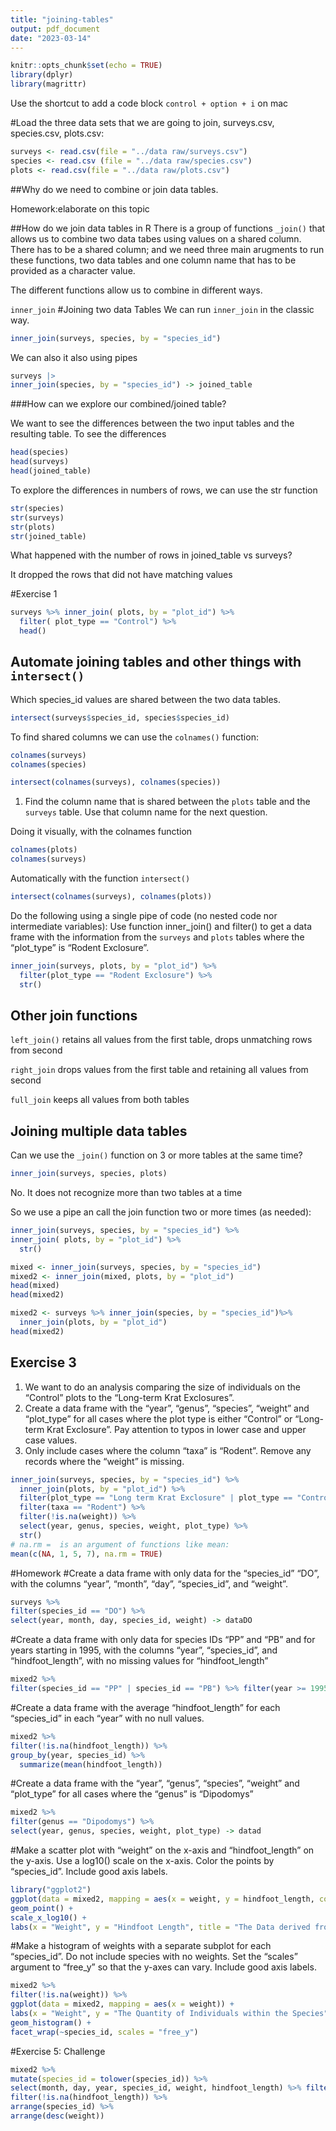 ```yaml
---
title: "joining-tables"
output: pdf_document
date: "2023-03-14"
---
```


```r
knitr::opts_chunk$set(echo = TRUE)
library(dplyr)
library(magrittr)
```

Use the shortcut to add a code block `control + option + i` on mac

#Load the three data sets that we are going to join, surveys.csv, species.csv, plots.csv:
```r
surveys <- read.csv(file = "../data raw/surveys.csv")
species <- read.csv (file = "../data raw/species.csv")
plots <- read.csv(file = "../data raw/plots.csv")
```

##Why do we need to combine or join data tables.

Homework:elaborate on this topic

##How do we join data tables in R
There is a group of functions `_join()` that allows us to combine two data tabes using values on a shared column. 
There has to be a shared column; and we need three main arugments to run these functions, two data tables and one column name that has to be provided as a character value.

The different functions allow us to combine in different ways.

`inner_join`
#Joining two data Tables
We can run `inner_join` in the classic way.
```r
inner_join(surveys, species, by = "species_id")
```

We can also it also using pipes
```r
surveys |>
inner_join(species, by = "species_id") -> joined_table
```
###How can we explore our combined/joined table?

We want to see the differences between the two input tables and the resulting table.
To see the differences 
```r
head(species)
head(surveys)
head(joined_table)
```


To explore the differences in numbers of rows, we can use the str function
```r
str(species)
str(surveys)
str(plots)
str(joined_table)
```

What happened with the number of rows in joined_table vs surveys?

It dropped the rows that did not have matching values

#Exercise 1
```r
surveys %>% inner_join( plots, by = "plot_id") %>% 
  filter( plot_type == "Control") %>% 
  head()
```
## Automate joining tables and other things with `intersect()`

Which species_id values are shared between the two data tables.
```r
intersect(surveys$species_id, species$species_id)
```
To find shared columns we can use the `colnames()` function:

```r
colnames(surveys)
colnames(species)

intersect(colnames(surveys), colnames(species))

```
1. Find the column name that is shared between the `plots` table and the `surveys` table. Use that column name for the next question.

Doing it visually, with the colnames function
```r
colnames(plots)
colnames(surveys)
```

Automatically with the function `intersect()`

```r
intersect(colnames(surveys), colnames(plots))
```
Do the following using a single pipe of code (no nested code nor intermediate variables):
Use function inner_join() and filter() to get a data frame with the information from the `surveys` and `plots` tables where the "plot_type" is "Rodent Exclosure".

```r
inner_join(surveys, plots, by = "plot_id") %>% 
  filter(plot_type == "Rodent Exclosure") %>% 
  str()
```

## Other join functions

`left_join()` retains all values from the first table, drops unmatching rows from second

`right_join` drops values from the first table and retaining all values from second

`full_join` keeps all values from both tables

## Joining multiple data tables

Can we use the `_join()` function on 3 or more tables at the same time?

```r
inner_join(surveys, species, plots)
```
No. It does not recognize more than two tables at a time

So we use a pipe an call the join function two or more times (as needed):

```r
inner_join(surveys, species, by = "species_id") %>% 
inner_join( plots, by = "plot_id") %>% 
  str() 
```

```r
mixed <- inner_join(surveys, species, by = "species_id")
mixed2 <- inner_join(mixed, plots, by = "plot_id")
head(mixed)
head(mixed2)

mixed2 <- surveys %>% inner_join(species, by = "species_id")%>% 
  inner_join(plots, by = "plot_id")
head(mixed2)
```

## Exercise 3

1. We want to do an analysis comparing the size of individuals on the "Control" plots to the "Long-term Krat Exclosures".
2. Create a data frame with the "year", "genus", "species", "weight" and "plot_type" for all cases where the
plot type is either "Control" or "Long-term Krat Exclosure". Pay attention to typos in lower case and upper case values.
3. Only include cases where the column "taxa" is "Rodent".
Remove any records where the "weight" is missing.

```r
inner_join(surveys, species, by = "species_id") %>% 
  inner_join(plots, by = "plot_id") %>% 
  filter(plot_type == "Long term Krat Exclosure" | plot_type == "Control") %>% 
  filter(taxa == "Rodent") %>% 
  filter(!is.na(weight)) %>% 
  select(year, genus, species, weight, plot_type) %>% 
  str()
# na.rm =  is an argument of functions like mean: 
mean(c(NA, 1, 5, 7), na.rm = TRUE)
```


#Homework
#Create a data frame with only data for the “species_id” “DO”, with the columns "year", "month", "day", "species_id", and "weight".
```r
surveys %>% 
filter(species_id == "DO") %>%
select(year, month, day, species_id, weight) -> dataDO
```

#Create a data frame with only data for species IDs "PP" and "PB" and for years starting in 1995, with the columns "year", "species_id", and "hindfoot_length", with no missing values for "hindfoot_length"
```r
mixed2 %>%
filter(species_id == "PP" | species_id == "PB") %>% filter(year >= 1995) %>% filter(!is.na(hindfoot_length)) -> datab
```
#Create a data frame with the average "hindfoot_length" for each "species_id" in each "year" with no null values.
```r
mixed2 %>%
filter(!is.na(hindfoot_length)) %>%
group_by(year, species_id) %>%
  summarize(mean(hindfoot_length))
```
#Create a data frame with the "year", "genus", "species", "weight" and "plot_type" for all cases where the "genus" is "Dipodomys"
```r
mixed2 %>%
filter(genus == "Dipodomys") %>%
select(year, genus, species, weight, plot_type) -> datad
```

#Make a scatter plot with "weight" on the x-axis and "hindfoot_length" on the y-axis. Use a log10() scale on the x-axis. Color the points by "species_id". Include good axis labels.
```r
library("ggplot2")
ggplot(data = mixed2, mapping = aes(x = weight, y = hindfoot_length, color = species_id)) +
geom_point() +
scale_x_log10() +
labs(x = "Weight", y = "Hindfoot Length", title = "The Data derived from Plots, Surveys, and Species")
```
#Make a histogram of weights with a separate subplot for each "species_id". Do not include species with no weights. Set the "scales" argument to "free_y" so that the y-axes can vary. Include good axis labels.
```r
mixed2 %>%
filter(!is.na(weight)) %>%
ggplot(data = mixed2, mapping = aes(x = weight)) +
labs(x = "Weight", y = "The Quantity of Individuals within the Species", title = "The Weight per Species") +
geom_histogram() +
facet_wrap(~species_id, scales = "free_y")
```
#Exercise 5: Challenge
```r
mixed2 %>%
mutate(species_id = tolower(species_id)) %>%
select(month, day, year, species_id, weight, hindfoot_length) %>% filter(species_id == "dm" | species_id == "do" | species_id == "ds") %>% filter(!is.na(weight)) %>%
filter(!is.na(hindfoot_length)) %>%
arrange(species_id) %>%
arrange(desc(weight))
```


